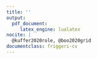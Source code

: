 ```yaml
---
title: ''
output: 
  pdf_document:
     latex_engine: lualatex
nocite: |
  @kuffer2020role, @boo2020grid
documentclass: friggeri-cv
---
```


```{=latex}
\header{Édith  } { Darin}
{\qquad \qquad  \qquad  \qquad Demography, Bayesian statistics and Geospatial data science}


\fcolorbox{white}{gray}{\parbox{\dimexpr\textwidth-1\fboxsep-1\fboxrule}{ . }}
\begin{aside}
\textbf{Nationality}
French
\textbf{Current home}
Oxford, UK
\textbf{Website}
Personal \href{https://edarin.github.io/thatsme/}{\scriptsize\faIcon{external-link-alt}}
~
\section{Contact}
\textbf{Skype}
edithdarin
\textbf{E-mail}
edith.darin@\\protonmail.com
~
\section{Tech repo}
\textbf{Github}
\href{https://github.com/edarin}{edarin}
\textbf{OpenStreetMap}
\href{https://www.openstreetmap.org/user/edithdarin/history#map=5/22.938/11.470}{edithdarin}
~
\section{Programming}
\textbf{OS Preferences}
Windows
GNU/Linux
\textbf{Statistical Programming}
R (+++)
Python (+)
\textbf{Reporting}
Microsoft Office
Latex
R Markdown
R Shiny
~
\section{Languages}
\textbf{French} native
\textbf{English} fluent
\textbf{German} intermediate
\textbf{Italian} intermediate
~
\end{aside}
\section{Education}
\begin{entrylist}
\entry
{2025 - \\ 2022}
{DPhil in Demography}
{University of Oxford, UK}
{Topic:\textit{Estimating subnational population sizes in data-scarce contexts}. Affiliated with the Max Planck Institute for Demographic Research.}
\entry
{2019 - \\ 2018}
{MSc in Applied GIS and Remote Sensing}
{University of Southampton, UK}
{Dissertation featured in a peer-reviewed article.}
\entry
{2018 - \\ 2015}
{MSc in Statistics and Economics}
{\\Paris Graduate School of Economics, Statistics and Finance (ENSAE), France}{Semesters abroad at Humbold University and Galatasaray University.}
\entry
{2014 - \\ 2013}
{Double Bachelor's Degree in Economics and Sociology}
{\\École Normale Supérieure de Cachan, Université Paris-I-Panthéon-Sorbonne, France}
{}
\end{entrylist}
\section{Working experiences}
\begin{entrylist}
\entry
{2026 - \\ 2024}
{Population Data Scientist}
{LCDS, University of Oxford, UK}
{Nowcast population forced displacement in war-struck Ukraine by age and sex each day.
\textit{Methods developed:} Curate an automatised data pipeline queried from social media sources. Innovate on geospatial covariates production.
}
\entry
{2024 - \\ 2018}
{Research Fellow}
{WorldPop, University of Southampton, UK}
{\textit{Until 08/21 Specialist Research Technician}\\
Building statistical models to provide up-to-date, spatially complete population count in data-scarce contexts. Predict and map population with high spatial resolution at the grid cell.   Lead modeller for filling population gaps in censuses impacted by insecurity (Burkina Faso and Mali). Lead trainer on gridded population estimation to national statistics offices. \\
\textit{Methods developed:} Hierarchical Bayesian modelling combining survey data with geospatial covariates. Random-forest models for producing high-resolution population estimates. Grid-based spatial sampling design for household surveys.
}
\entry{2017}{ Data Scientist Intern}{mVAM, UN World Food Program, Italy}{ 
Assessing food security from remote sensing and mobile data collection. Machine-learning based propensity score weighting in complex survey design. Support mission for Mali Country Office (Bamako).}
\entry{2016}{ Data Scientist Intern}{Etalab, Governmental Task Force for OpenData, France}{\emph{OpenFisca}: French tax and benefit system micro-simulation platform. Finalist of the Open Government Partnership Hackathon. }
\end{entrylist}

\section{Grants}
\begin{entrylist}
\entry
{Dec 2021}
{Mapping refugees with high spatial resolution}
{UNHCR: \$80 000}
{Co-PI for developing methods to map refugees for survey purposes}
\entry
{May 2022}
{Statistical population modelling for census support}
{UNFPA: \$30 000}
{Co-PI for creating a bespoke model for Brazil National Statistics Office (IBGE).}
\end{entrylist}

\clearpage

\begin{noside}
\section{Academic outcomes}
\textbf{Peer-reviewed papers}
\begin{itemize}
\item Building footprint data for countries in Africa: To what extent are existing data products comparable?, Chamberlain H. R.; \textbf{Darin, E.}; Adewole A. W.; Lazar A., Tatem A.J.; \textit{Computers, Environment and Urban Systems}, 2024, 102104, \href{https://doi.org/10.1016/j.compenvurbsys.2024.102104}{\scriptsize\faIcon{external-link-alt}}
\item The Population Seen from Space: When Satellite Images Come to the Rescue of the Census, \textbf{Darin, E.}; Kuépié M.; Bassinga H, Boo G., Tatem A.J.; \textit{Population}, 2022, 77:3, \href{https://doi.org/10.3917/popu.2203.0467}{\scriptsize\faIcon{external-link-alt}}
\item High-resolution population estimation using household survey data and building footprints, Boo, G; \textbf{Darin, E.}; Leasure, D.R.; Dooley, C.A.; Chamberlain, H.R., et al, \textit{Nature Communications}, 2022, 13:1,    \href{https://www.nature.com/articles/s41467-022-29094-x}{\scriptsize\faIcon{external-link-alt}}
\item The role of earth observation in an integrated deprived area mapping "system" for low-to-middle income countries, Kuffer, M.; Thomson, D.R.; Boo, G.; Mahabir, R.; Grippa, T.; Vanhuysse, S.; Engstrom, R.; Ndugwa, R.; Makau, J.; \textbf{Darin, E}.; de Albuquerque, J.P. and Kabaria, C, \textit{Remote Sensing}, 2020, 12, 982.    \href{https://www.mdpi.com/2072-4292/12/6/982}{\scriptsize\faIcon{external-link-alt}} 
\item A grid-based sample design framework for household surveys, Boo G; \textbf{Darin E}; Thomson DR and Tatem AJ, \textit{Gates Open Research} 2020, 4:13, \href{https://gatesopenresearch.org/articles/4-13/v1}{\scriptsize\faIcon{external-link-alt}}

\end{itemize}
\textbf{Conferences}
\begin{itemize}
\item Oral presentation: Estimating population in data-scarce contexts: to which extent can we leverage satellite imagery, \textbf{Darin E}, \textit{British Society of Population Studies}, 2023.
\item Oral presentation: Counting people from space: an inquiry from a data practitioner perspective, \textbf{Darin E}, \textit{Data Justice Conference}, 2023.
\item Oral presentation: A bottom-up population modelling approach to complement the population and housing census, \textbf{Darin E}; Boo G; Tatem AJ, \textit{International Population Conference}, 2021. \href{https://www.researchgate.net/publication/357017300_A_bottom-up_population_modelling_approach_to_complement_the_population_and_housing_census}{\scriptsize\faIcon{external-link-alt}}
\item Poster: How Bayesian modelling could use the Big Tech competition in producing built-up maps, \textbf{Darin E}, \textit{Bayesian methods for the social sciences}, 2022.  \href{http://dx.doi.org/10.13140/RG.2.2.15592.55040}{\scriptsize\faIcon{external-link-alt}}
\item Poster: High-resolution population mapping and estimation in the western part of the Democratic Republic of Congo, \textbf{Darin E}; Boo G;  Leasure DL and Tatem AJ, \textit{GEOMED 2019}, 2019.  \href{https://www.researchgate.net/publication/335320708_High-resolution_population_mapping_and_estimation_in_the_western_part_of_the_Democratic_Republic_of_Congo?channel=doi&linkId=5d5e587f299bf1b97cfd0ba7&showFulltext=true}{\scriptsize\faIcon{external-link-alt}}
\end{itemize}
\textbf{Teaching}
\begin{itemize}
\item Gridded population modelling for Summer Institutes in Computational Social Science, Covenant, Nigeria 2022, Joseph Ki-Zerbo and Norbert Zongo University, Burkina Faso 2021, Data Science Nigeria Bootcamp 2019
\item  Statistical population modelling for census support; \textbf{Darin E}, Leasure DR, Tatem AJ, \textit{WorldPop, University of Southampton}, 2021, \href{https://wpgp.github.io/bottom-up-tutorial/}{\scriptsize\faIcon{external-link-alt}}
\item Small area population estimates using random forest top-down disaggregation: An R tutorial; Leasure DR, \textbf{Darin E}, Tatem AJ,   \textit{WorldPop, University of Southampton}, 2020. \href{https://htmlpreview.github.io/?https://github.com/wpgp/top-down-tutorial/blob/master/4_tutorial.html#Suggested_Citation}{\scriptsize\faIcon{external-link-alt}}.
\item R Foundations Course for different Nigerian national agencies, 2020.
\item Population Modelling Webinar, \textit{GRID3 Webinar Series}, 2020. \href{https://www.youtube.com/watch?v=HMFM8HzLfH8}{\scriptsize\faIcon{external-link-alt}}

\end{itemize}

\textbf{R Package}
\begin{itemize}
\item wopr: An R package to query the WorldPop Open Population Repository, version 1.0.1, Leasure DR; Bondarenko M; \textbf{Darin E}; Tatem AJ, \textit{WorldPop, University of Southampton}, 2020. Maintainer: \textbf{Darin E}. \href{https://apps.worldpop.org/woprVision/}{\scriptsize\faIcon{external-link-alt}}
\end{itemize}


\section{Awards}
\begin{itemize}
\item Three-year scholarship from the Leverhulme Centre for Demographic Research (3x32,000), 2022
\item Faculty Dean's Prize for Research, University of Southampton, 2021
\item Vice-Chancellor Award for Research Impact, University of Southampton, 2018
\item Scholarship Sarah Andrieux for Social and Economics Research (800€), 2017
\item Four-year scholarship from the École Normale supérieure de Cachan (4x15,600€), 2015
\end{itemize}
\end{noside}
```